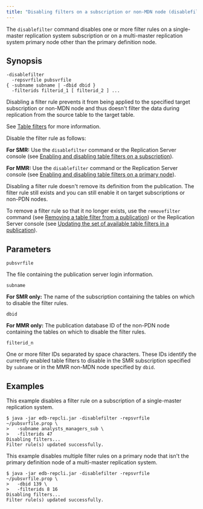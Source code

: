 ```yaml
---
title: "Disabling filters on a subscription or non-MDN node (disablefilter)"
---
```


<div id="disable_filters_on_subscription_or_non_pdn_node" class="registered_link"></div>

The `disablefilter` command disables one or more filter rules on a single-master replication system subscription or on a multi-master replication system primary node other than the primary definition node.

## Synopsis

```text
-disablefilter
  -repsvrfile pubsvrfile
{ -subname subname | -dbid dbid }
  -filterids filterid_1 [ filterid_2 ] ...
```

Disabling a filter rule prevents it from being applied to the specified target subscription or non-MDN node and thus doesn't filter the data during replication from the source table to the target table.

See [Table filters](../../02_overview/02_replication_concepts_and_definitions/13_table_filters/#table_filters) for more information.

Disable the filter rule as follows:

**For SMR:** Use the `disablefilter` command or the Replication Server console (see [Enabling and disabling table filters on a subscription](../../05_smr_operation/05_managing_subscription/04_enable_filters_on_subscription/#enable_filters_on_subscription)).

**For MMR:** Use the `disablefilter` command or the Replication Server console (see [Enabling and disabling table filters on a primary node](../../06_mmr_operation/09_enable_disable_table_filters/#enable_disable_table_filters)).

Disabling a filter rule doesn't remove its definition from the publication. The filter rule still exists and you can still enable it on target subscriptions or non-PDN nodes.

To remove a filter rule so that it no longer exists, use the `removefilter` command (see [Removing a table filter from a publication](22_removing_tablefilters_to_publication/#removing_tablefilters_to_publication)) or the Replication Server console (see [Updating the set of available table filters in a publication](../../07_common_operations/06_managing_publication/04_updating_table_filters_in_pub/#updating_table_filters_in_pub)).

## Parameters

`pubsvrfile`

The file containing the publication server login information.

`subname`

**For SMR only:** The name of the subscription containing the tables on which to disable the filter rules.

`dbid`

**For MMR only:** The publication database ID of the non-PDN node containing the tables on which to disable the filter rules.

`filterid_n`

One or more filter IDs separated by space characters. These IDs identify the currently enabled table filters to disable in the SMR subscription specified by `subname` or in the MMR non-MDN node specified by `dbid`.

## Examples

This example disables a filter rule on a subscription of a single-master replication system.

```text
$ java -jar edb-repcli.jar -disablefilter -repsvrfile ~/pubsvrfile.prop \
>   -subname analysts_managers_sub \
>   -filterids 47
Disabling filters...
Filter rule(s) updated successfully.
```

This example disables multiple filter rules on a primary node that isn't the primary definition node of a multi-master replication system.

```text
$ java -jar edb-repcli.jar -disablefilter -repsvrfile ~/pubsvrfile.prop \
>   -dbid 139 \
>   -filterids 8 16
Disabling filters...
Filter rule(s) updated successfully.
```
